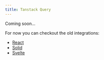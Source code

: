 ```yaml
---
title: Tanstack Query
---
```


Coming soon...

For now you can checkout the old integrations:
 - [React](./react)
 - [Solid](./solid)
 - [Svelte](./svelte)
